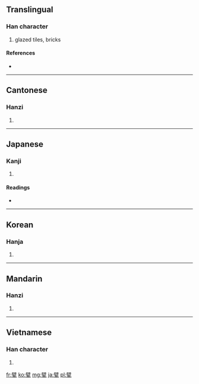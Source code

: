 ==Translingual==

===Han character===
{{Han char|rn=98|rad=瓦|as=13|sn=18|four=7071<sub>7</sub>|canj=尸十一女弓 (SJMVN)}}

# glazed tiles, bricks

====References====
* {{Han ref|kx=0752.170|dkj=21609|dj=1160.020|hdz=21433.060|uh=7513|ud=29971|bh=F049|bd=61513}}

----

==Cantonese==

===Hanzi===
{{yue-hanzi|jyut=|y=pik1}}

# {{defn|lang=yue|sort=瓦13}}

----

==Japanese==

===Kanji===
{{ja-kanji|grade=|rs=瓦13}}

# {{defn|lang=ja|sort=瓦13}}

====Readings====
* {{ja-readings|on=[[へき]] (heki)|kun=[[かわら]] (kawara)|nanori=}}

----

==Korean==

===Hanja===
{{ko-hanja|hangeul=벽|eumhun=|rv=byeok|mr=pyŏk|y=pyek}}

# {{defn|lang=ko|sort=瓦13}}

----

==Mandarin==

===Hanzi===
{{cmn-hanzi|pin=[[pì]] ([[pi4]])|wg=p'i<sup>4</sup>}}

# {{defn|lang=cmn|sort=瓦13}}

----

==Vietnamese==

===Han character===
{{vi-hantu|[[bích]], [[bịch]]|rs=瓦13}}

# {{defn|lang=vi|sort=瓦13}}

[[fr:甓]]
[[ko:甓]]
[[mg:甓]]
[[ja:甓]]
[[pl:甓]]